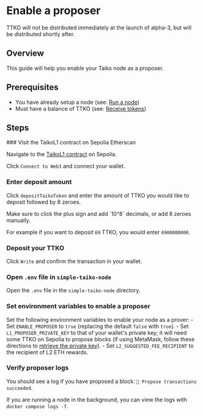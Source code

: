 
# Enable a proposer

<Callout type="info">
TTKO will not be distributed immediately at the launch of alpha-3, but will be distributed shortly after.
</Callout>

## Overview

This guide will help you enable your Taiko node as a proposer.

## Prerequisites

- You have already setup a node (see: [Run a node](/docs/guides/run-a-node))
- Must have a balance of TTKO (see: [Receive tokens](/docs/guides/receive-tokens#receive-ttko))

## Steps

<Steps>
### Visit the TaikoL1 contract on Sepolia Etherscan

Navigate to the [TaikoL1 contract](https://sepolia.etherscan.io/address/0x6375394335f34848b850114b66A49D6F47f2cdA8#writeProxyContract) on Sepolia.

Click `Connect to Web3` and connect your wallet.

### Enter deposit amount

Click `depositTaikoToken` and enter the amount of TTKO you would like to deposit followed by 8 zeroes.

<Callout type="warning">
Make sure to click the plus sign and add `10^8` decimals, or add 8 zeroes manually.
</Callout>

For example if you want to deposit `69` TTKO, you would enter `6900000000`.

### Deposit your TTKO

Click `Write` and confirm the transaction in your wallet.

### Open `.env` file in `simple-taiko-node`
Open the `.env` file in the `simple-taiko-node` directory.

### Set environment variables to enable a proposer
Set the following environment variables to enable your node as a prover: 
    - Set `ENABLE_PROPOSER` to `true` (replacing the default `false` with `true`). 
    - Set `L1_PROPOSER_PRIVATE_KEY` to that of your wallet's private key; it will need some TTKO on Sepolia to propose blocks (if using MetaMask, follow these directions to [retrieve the private key](https://metamask.zendesk.com/hc/en-us/articles/360015289632-How-to-export-an-account-s-private-key)).
    - Set `L2_SUGGESTED_FEE_RECIPIENT` to the recipient of L2 ETH rewards.

### Verify proposer logs
You should see a log if you have proposed a block: `📝 Propose transactions succeeded`.

If you are running a node in the background, you can view the logs with `docker compose logs -f`.

</Steps>
